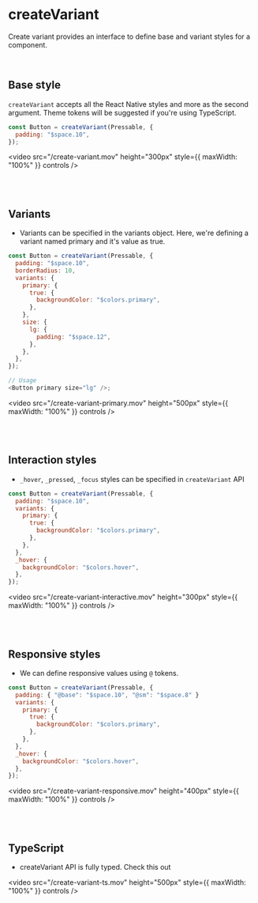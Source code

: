 # createVariant

Create variant provides an interface to define base and variant styles for a component.

<br />

## Base style

`createVariant` accepts all the React Native styles and more as the second argument. Theme tokens will be suggested if you're using TypeScript.

```js
const Button = createVariant(Pressable, {
  padding: "$space.10",
});
```

<video
  src="/create-variant.mov"
  height="300px"
  style={{ maxWidth: "100%" }}
  controls
/>

<br />
<br />

## Variants

- Variants can be specified in the variants object. Here, we're defining a variant named primary and it's value as true.

```js
const Button = createVariant(Pressable, {
  padding: "$space.10",
  borderRadius: 10,
  variants: {
    primary: {
      true: {
        backgroundColor: "$colors.primary",
      },
    },
    size: {
      lg: {
        padding: "$space.12",
      },
    },
  },
});

// Usage
<Button primary size="lg" />;
```

<video
  src="/create-variant-primary.mov"
  height="500px"
  style={{ maxWidth: "100%" }}
  controls
/>

<br />
<br />

## Interaction styles

- `_hover`, `_pressed`, `_focus` styles can be specified in `createVariant` API

```js
const Button = createVariant(Pressable, {
  padding: "$space.10",
  variants: {
    primary: {
      true: {
        backgroundColor: "$colors.primary",
      },
    },
  },
  _hover: {
    backgroundColor: "$colors.hover",
  },
});
```

<video
  src="/create-variant-interactive.mov"
  height="300px"
  style={{ maxWidth: "100%" }}
  controls
/>

<br />
<br />

## Responsive styles

- We can define responsive values using `@` tokens.

```js
const Button = createVariant(Pressable, {
  padding: { "@base": "$space.10", "@sm": "$space.8" }
  variants: {
    primary: {
      true: {
        backgroundColor: "$colors.primary",
      },
    },
  },
  _hover: {
    backgroundColor: "$colors.hover",
  },
});
```

<video
  src="/create-variant-responsive.mov"
  height="400px"
  style={{ maxWidth: "100%" }}
  controls
/>

<br />
<br />

## TypeScript

- createVariant API is fully typed. Check this out

<video
  src="/create-variant-ts.mov"
  height="500px"
  style={{ maxWidth: "100%" }}
  controls
/>
